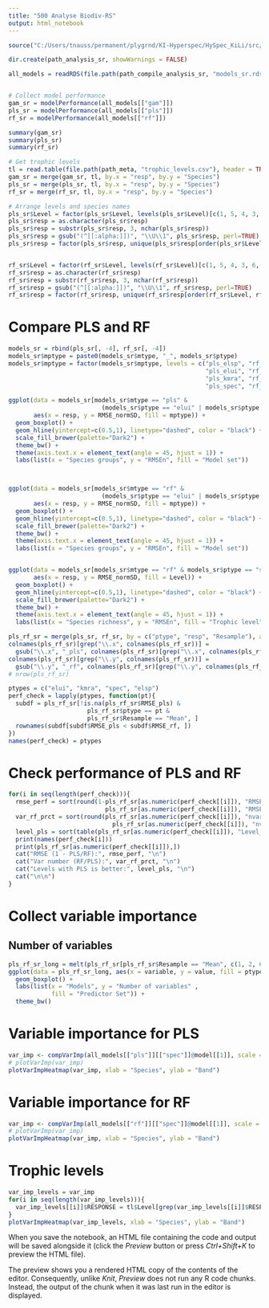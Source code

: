 ```yaml
---
title: "500 Analyse Biodiv-RS"
output: html_notebook
---
```


```r
source("C:/Users/tnauss/permanent/plygrnd/KI-Hyperspec/HySpec_KiLi/src/000_set_environment.R")

dir.create(path_analysis_sr, showWarnings = FALSE)

all_models = readRDS(file.path(path_compile_analysis_sr, "models_sr.rds"))


# Collect model performance
gam_sr = modelPerformance(all_models[["gam"]])
pls_sr = modelPerformance(all_models[["pls"]])
rf_sr = modelPerformance(all_models[["rf"]])

summary(gam_sr)
summary(pls_sr)
summary(rf_sr)

# Get trophic levels
tl = read.table(file.path(path_meta, "trophic_levels.csv"), header = TRUE, sep = ";")
gam_sr = merge(gam_sr, tl, by.x = "resp", by.y = "Species")
pls_sr = merge(pls_sr, tl, by.x = "resp", by.y = "Species")
rf_sr = merge(rf_sr, tl, by.x = "resp", by.y = "Species")

# Arrange levels and species names
pls_sr$Level = factor(pls_sr$Level, levels(pls_sr$Level)[c(1, 5, 4, 3, 6, 2)] )
pls_sr$resp = as.character(pls_sr$resp)
pls_sr$resp = substr(pls_sr$resp, 3, nchar(pls_sr$resp))
pls_sr$resp = gsub("(^[[:alpha:]])", "\\U\\1", pls_sr$resp, perl=TRUE)
pls_sr$resp = factor(pls_sr$resp, unique(pls_sr$resp[order(pls_sr$Level, pls_sr$resp)]))


rf_sr$Level = factor(rf_sr$Level, levels(rf_sr$Level)[c(1, 5, 4, 3, 6, 2)] )
rf_sr$resp = as.character(rf_sr$resp)
rf_sr$resp = substr(rf_sr$resp, 3, nchar(rf_sr$resp))
rf_sr$resp = gsub("(^[[:alpha:]])", "\\U\\1", rf_sr$resp, perl=TRUE)
rf_sr$resp = factor(rf_sr$resp, unique(rf_sr$resp[order(rf_sr$Level, rf_sr$resp)]))
```

# Compare PLS and RF
```r
models_sr = rbind(pls_sr[, -4], rf_sr[, -4])
models_sr$mptype = paste0(models_sr$mtype, "_", models_sr$ptype)
models_sr$mptype = factor(models_sr$mptype, levels = c("pls_elsp", "rf_elsp",
                                                       "pls_elui", "rf_elui",
                                                       "pls_kmra", "rf_kmra",
                                                       "pls_spec", "rf_spec"))

ggplot(data = models_sr[models_sr$mtype == "pls" & 
                          (models_sr$ptype == "elui" | models_sr$ptype == "spec"),], 
       aes(x = resp, y = RMSE_normSD, fill = mptype)) + 
  geom_boxplot() +
  geom_hline(yintercept=c(0.5,1), linetype="dashed", color = "black") + 
  scale_fill_brewer(palette="Dark2") + 
  theme_bw() + 
  theme(axis.text.x = element_text(angle = 45, hjust = 1)) + 
  labs(list(x = "Species groups", y = "RMSEn", fill = "Model set"))



ggplot(data = models_sr[models_sr$mtype == "rf" & 
                          (models_sr$ptype == "elui" | models_sr$ptype == "spec"),], 
       aes(x = resp, y = RMSE_normSD, fill = mptype)) + 
  geom_boxplot() +
  geom_hline(yintercept=c(0.5,1), linetype="dashed", color = "black") + 
  scale_fill_brewer(palette="Dark2") + 
  theme_bw() + 
  theme(axis.text.x = element_text(angle = 45, hjust = 1)) + 
  labs(list(x = "Species groups", y = "RMSEn", fill = "Model set"))


ggplot(data = models_sr[models_sr$mtype == "rf" & models_sr$ptype == "spec",], 
       aes(x = resp, y = RMSE_normSD, fill = Level)) + 
  geom_boxplot() +
  geom_hline(yintercept=c(0.5,1), linetype="dashed", color = "black") + 
  scale_fill_brewer(palette="Dark2") + 
  theme_bw() + 
  theme(axis.text.x = element_text(angle = 45, hjust = 1)) + 
  labs(list(x = "Species richness", y = "RMSEn", fill = "Trophic level"))
```

```r
pls_rf_sr = merge(pls_sr, rf_sr, by = c("ptype", "resp", "Resample"), all.y = TRUE)
colnames(pls_rf_sr)[grep("\\.x", colnames(pls_rf_sr))] = 
  gsub("\\.x", "_pls", colnames(pls_rf_sr)[grep("\\.x", colnames(pls_rf_sr))])
colnames(pls_rf_sr)[grep("\\.y", colnames(pls_rf_sr))] = 
  gsub("\\.y", "_rf", colnames(pls_rf_sr)[grep("\\.y", colnames(pls_rf_sr))])
# nrow(pls_rf_sr)

ptypes = c("elui", "kmra", "spec", "elsp")
perf_check = lapply(ptypes, function(pt){
  subdf = pls_rf_sr[!is.na(pls_rf_sr$RMSE_pls) & 
                      pls_rf_sr$ptype == pt &
                      pls_rf_sr$Resample == "Mean", ]
  rownames(subdf[subdf$RMSE_pls < subdf$RMSE_rf, ])
})
names(perf_check) = ptypes
```

# Check performance of PLS and RF
```r
for(i in seq(length(perf_check))){
  rmse_perf = sort(round(1-pls_rf_sr[as.numeric(perf_check[[i]]), "RMSE_pls"] / 
                           pls_rf_sr[as.numeric(perf_check[[i]]), "RMSE_rf"],2))
  var_rf_prct = sort(round(pls_rf_sr[as.numeric(perf_check[[i]]), "nvars_rf"] / 
                             pls_rf_sr[as.numeric(perf_check[[i]]), "nvars_pls"],2))
  level_pls = sort(table(pls_rf_sr[as.numeric(perf_check[[i]]), "Level_pls"]))
  print(names(perf_check[i]))
  print(pls_rf_sr[as.numeric(perf_check[[i]]),])
  cat("RMSE (1 - PLS/RF):", rmse_perf, "\n")
  cat("Var number (RF/PLS):", var_rf_prct, "\n")
  cat("Levels with PLS is better:", level_pls, "\n")
  cat("\n\n")
}
```

# Collect variable importance
## Number of variables
```r
pls_rf_sr_long = melt(pls_rf_sr[pls_rf_sr$Resample == "Mean", c(1, 2, 6, 13)], id.vars = c("ptype", "resp"))
ggplot(data = pls_rf_sr_long, aes(x = variable, y = value, fill = ptype)) +
  geom_boxplot() + 
  labs(list(x = "Models", y = "Number of variables" ,
            fill = "Predictor Set")) +
  theme_bw()
```


# Variable importance for PLS
```r
var_imp <- compVarImp(all_models[["pls"]][["spec"]]@model[[1]], scale = FALSE)
# plotVarImp(var_imp)
plotVarImpHeatmap(var_imp, xlab = "Species", ylab = "Band")
```

# Variable importance for RF
```r
var_imp <- compVarImp(all_models[["rf"]][["spec"]]@model[[1]], scale = FALSE)
# plotVarImp(var_imp)
plotVarImpHeatmap(var_imp, xlab = "Species", ylab = "Band")
```


# Trophic levels
```r
var_imp_levels = var_imp
for(i in seq(length(var_imp_levels))){
  var_imp_levels[[i]]$RESPONSE = tl$Level[grep(var_imp_levels[[i]]$RESPONSE[1], tl$Species)]
}
plotVarImpHeatmap(var_imp_levels, xlab = "Species", ylab = "Band")
```




When you save the notebook, an HTML file containing the code and output will be saved alongside it (click the *Preview* button or press *Ctrl+Shift+K* to preview the HTML file).

The preview shows you a rendered HTML copy of the contents of the editor. Consequently, unlike *Knit*, *Preview* does not run any R code chunks. Instead, the output of the chunk when it was last run in the editor is displayed.
